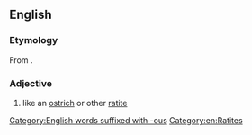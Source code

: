 ==English==

===Etymology===
From {{etyl|la|en}} {{m|la|struthio||ostrich}} {{suffix|lang=en||-ous|t2=relating to}}.

===Adjective===
{{en-adj}}

# {{lb|en|ornithology}} like an [[ostrich]] or other [[ratite]]

[[Category:English words suffixed with -ous]]
[[Category:en:Ratites]]